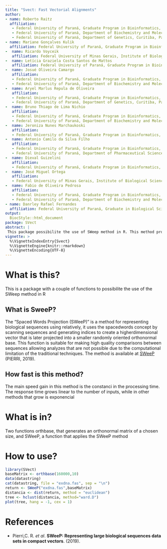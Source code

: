 ---
title: "Svect: Fast Vectorial Alignments"
author:
- name: Roberto Raitz
  affiliation: 
   - Federal University of Paraná, Graduate Program in Bioinformatics, Curitiba, Paraná, Brazil.
   - Federal University of Paraná, Department of Biochemistry and Molecular Biology, Curitiba, Paraná, Brazil.
   - Federal University of Paraná, Department of Genetics, Curitiba, Paraná, Brazil.
- name: Mariane Gonçalves Kulik 
  affiliation: Federal University of Paraná, Graduate Program in Bioinformatics, Curitiba, Paraná, Brazil.
-  name: Ricardo Voyceik 
   affiliation: Federal University of Minas Gerais, Institute of Biological Sciences (ICB), Belo Horizonte, Minas Gerais, Brazil.
-  name: Letícia Graziela Costa Santos de Mattos 
   affiliation: Federal University of Paraná, Graduate Program in Bioinformatics, Curitiba, Paraná, Brazil.  
-  name: Josué Oliveira Camargo 
   affiliation: 
   - Federal University of Paraná, Graduate Program in Bioinformatics, Curitiba, Paraná, Brazil.
   - Federal University of Paraná, Department of Biochemistry and Molecular Biology, Curitiba, Paraná, Brazil.
-  name: Aryel Marlus Repula de Oliveira
   affiliation: 
   - Federal University of Paraná, Graduate Program in Bioinformatics, Curitiba, Paraná, Brazil. 
   - Federal University of Paraná, Department of Genetics, Curitiba, Paraná, Brazil.
-  name: Bruno Thiago de Lima Nichio
   affiliation: 
   - Federal University of Paraná, Graduate Program in Bioinformatics, Curitiba, Paraná, Brazil.
   - Federal University of Paraná, Department of Biochemistry and Molecular Biology, Curitiba, Paraná, Brazil.
-  name: Jeroniza Nunes Marchaukoski
   affiliation: 
   - Federal University of Paraná, Graduate Program in Bioinformatics, Curitiba, Paraná, Brazil.
-  name: Antonio Camilo da Silva Filho
   affiliation: 
   - Federal University of Paraná, Graduate Program in Bioinformatics, Curitiba, Paraná, Brazil.
   - Federal University of Paraná, Department of Pharmaceutical Sciences, Curitiba, Paraná, Brazil.
-  name: Dieval Guizelini
   affiliation: 
   - Federal University of Paraná, Graduate Program in Bioinformatics, Curitiba, Paraná, Brazil.
-  name: José Miguel Ortega
   affiliation: 
   - Federal University of Minas Gerais, Institute of Biological Sciences (ICB), Belo Horizonte, Minas Gerais, Brazil.
-  name: Fabio de Oliveira Pedrosa
   affiliation: 
   - Federal University of Paraná, Graduate Program in Bioinformatics, Curitiba, Paraná, Brazil.
   - Federal University of Paraná, Department of Biochemistry and Molecular Biology, Curitiba, Paraná, Brazil.  
- name: Danrley Rafael Fernandes
  affiliation: Federal University of Paraná, Graduate in Biological Sciences, Curitiba, Paraná, Brazil.
output:
  BiocStyle::html_document
package: SVect
abstract: |
 This package possibilite the use of SWeep method in R. This method provides a powerful tool to alignment free DNA analysis.
vignette: >
  %\VignetteIndexEntry{Svect}
  %\VignetteEngine{knitr::rmarkdown}
  %\VignetteEncoding{UTF-8}
---
# What is this?
This is a package with a couple of functions to possibilite the use of the SWeep method in R

## What is SweeP?
The “Spaced Words Projection (SWeeP)” is a method for representing biological sequences using relatively, it uses the spacedwords concept by scanning sequences and generating indices to create a higherdimensional vector that is later projected into a smaller randomly oriented orthonormal base. This function is suitable for making high quality comparisons between sequences allowing analyzes that are not possible due to the computational limitation of the traditional techniques. The method is available at [SWeeP](https://sourceforge.net/projects/spacedwordsprojection/) (PIERRI, 2019). 

## How fast is this method?
The main speed gain in this method is the constanci in the processing time. The response time grows linear to the number of inputs, while in other methods that grow is exponencial

# What is in?
Two functions orthbase, that generates an orthonormal matrix of a chosen size, and SWeeP, a function that applies the SWeeP method

# How to use?
```{r}
library(SVect)
baseMatrix <- orthbase(160000,10)
data(datastring)
cat(datastring, file = "exdna.fas", sep = "\n")
return <- SWeeP("exdna.fas",baseMatrix)
distancia <- dist(return, method = "euclidean")
tree <- hclust(distancia, method="ward.D")
plot(tree, hang = -1, cex = 1)
```

# References
- Pierri,C. R. *et al*. **SWeeP: Representing large biological sequences data sets in compact vectors**. (2019). 
  
